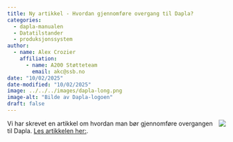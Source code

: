 ```yaml
---
title: Ny artikkel - Hvordan gjennomføre overgang til Dapla?
categories:
  - dapla-manualen
  - Datatilstander
  - produksjonssystem
author:
  - name: Alex Crozier
    affiliation: 
      - name: A200 Støtteteam
        email: akc@ssb.no
date: "10/02/2025"
date-modified: "10/02/2025"
image: ../../../images/dapla-long.png
image-alt: "Bilde av Dapla-logoen"
draft: false
---
```


![](../../../images/dapla-lab-datadoc-service.png){style="max-width: 40%; float: right;" fig-alt="Dapla logo"}
Vi har skrevet en artikkel om hvordan man bør gjennomføre overgangen til Dapla. [Les artikkelen her:](../../statistikkere/dapla-overgang.qmd).